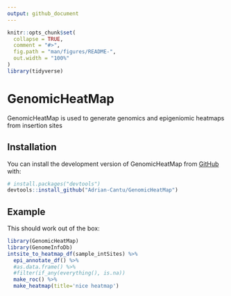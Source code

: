 ```yaml
---
output: github_document
---
```


<!-- README.md is generated from README.Rmd. Please edit that file -->

```r
knitr::opts_chunk$set(
  collapse = TRUE,
  comment = "#>",
  fig.path = "man/figures/README-",
  out.width = "100%"
)
library(tidyverse)

```

# GenomicHeatMap

<!-- badges: start -->
<!-- badges: end -->

GenomicHeatMap is used to generate genomics and epigeniomic heatmaps from insertion sites

## Installation

You can install the development version of GenomicHeatMap from [GitHub](https://github.com/) with:

``` r
# install.packages("devtools")
devtools::install_github("Adrian-Cantu/GenomicHeatMap")
```

## Example

This should work out of the box:

```r
library(GenomicHeatMap)
library(GenomeInfoDb)
intsite_to_heatmap_df(sample_intSites) %>%
  epi_annotate_df() %>%
  #as.data.frame() %>% 
  #filter(if_any(everything(), is.na))
  make_roc() %>%
  make_heatmap(title='nice heatmap')
```

